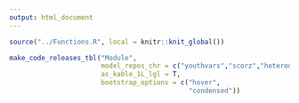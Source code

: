 ```yaml
---
output: html_document
---
```


```r
source("../Functions.R", local = knitr::knit_global())
```

```r
make_code_releases_tbl("Module",
                       model_repos_chr = c("youthvars","scorz","heterodox","specific","TTU","youthu","mychoice"),
                       as_kable_1L_lgl = T,
                       bootstrap_options = c("hover", 
                                             "condensed"))
```



